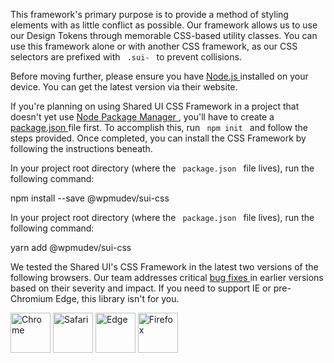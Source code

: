 

<style>{`
.csb-browsers-list {
	display: flex;
	flex-flow: row wrap;
	align-items: center;
}
.csb-browsers-list img {
	margin: 0;
	margin-right: 20px;
}
.csb-browsers-list img:last-child {
	margin-right: 0;
}
`}</style>

<Section contained={true} style={{ paddingTop: 0 }}>
	<p>
		This framework's primary purpose is to provide a method of styling
		elements with as little conflict as possible. Our framework allows us to
		use our Design Tokens through memorable CSS-based utility classes. You
		can use this framework alone or with another CSS framework, as our CSS
		selectors are prefixed with <Code> .sui- </Code> to prevent collisions.
	</p>
	<p>
		Before moving further, please ensure you have <a href="https://nodejs.org/" target="_blank">
		Node.js
	</a> installed on your device. You can get the latest version via their
		website.
	</p>
	<p>
		If you're planning on using Shared UI CSS Framework in a project that
		doesn't yet use <a href="https://www.npmjs.com" target="_blank">
			Node Package Manager
		</a>, you'll have to create a <a href="https://docs.npmjs.com/files/package.json" target="_blank">
			package.json
		</a> file first. To accomplish this, run <Code> npm init </Code> and follow
		the steps provided. Once completed, you can install the CSS Framework by
		following the instructions beneath.
	</p>
</Section>
<Section
	title={{
		content: 'Install using NPM',
		small: true,
	}}
	contained={true}
	style={{ paddingTop: 0 }}
>
	<p>
		In your project root directory (where the <Code> package.json </Code> file
		lives), run the following command:
	</p>
	<Snippet>npm install --save @wpmudev/sui-css</Snippet>
</Section>
<Section
	title={{
		content: 'Install using Yarn',
		small: true,
	}}
	contained={true}
	style={{ paddingTop: 0 }}
>
	<p>
		In your project root directory (where the <Code> package.json </Code> file
		lives), run the following command:
	</p>
	<Snippet>yarn add @wpmudev/sui-css</Snippet>
</Section>
<Section
	title={{
		content: 'Install using Yarn',
		small: true,
	}}
	contained={true}
	style={{ paddingTop: 0 }}
>
	<p>
		We tested the Shared UI's CSS Framework in the latest two versions of
		the following browsers. Our team addresses critical <a href="https://incsub.atlassian.net/browse/SUI" target="_blank">
			bug fixes
		</a> in earlier versions based on their severity and impact. If you need to
		support IE or pre-Chromium Edge, this library isn't for you.
	</p>
	<div className="csb-browsers-list">
		<img src={BrowserChrome} width="64" height="64" alt="Chrome" />
		<img src={BrowserSafari} width="64" height="64" alt="Safari" />
		<img src={BrowserEdge} width="64" height="64" alt="Edge" />
		<img src={BrowserFirefox} width="64" height="64" alt="Firefox" />
	</div>
</Section>
